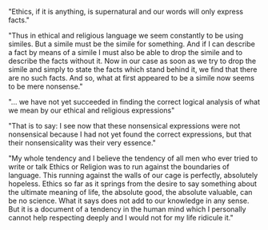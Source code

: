 
<Article
  title="Lecture on Ethics"
  ctime="Nov. 21, 2022"
  subtitle='Notes on "Lecture on Ethics" by Ludwig Wittgenstein.'
>

"Ethics, if it is anything, is supernatural and our words will only express facts."

"Thus in ethical and religious language we seem constantly to be using similes.
But a simile must be the simile for something. And if I can describe a fact by
means of a simile I must also be able to drop the simile and to describe the
facts without it. Now in our case as soon as we try to drop the simile and
simply to state the facts which stand behind it, we find that there are no such
facts. And so, what at first appeared to be a simile now seems to be mere
nonsense."

"... we have not yet succeeded in finding the correct logical analysis of what
we mean by our ethical and religious expressions"

"That is to say: I see now that these nonsensical expressions were not
nonsensical because I had not yet found the correct expressions, but that their
nonsensicality was their very essence."

"My whole tendency and I believe the tendency of all men who ever tried to write
or talk Ethics or Religion was to run against the boundaries of language. This
running against the walls of our cage is perfectly, absolutely hopeless. Ethics
so far as it springs from the desire to say something about the ultimate meaning
of life, the absolute good, the absolute valuable, can be no science. What it
says does not add to our knowledge in any sense. But it is a document of a
tendency in the human mind which I personally cannot help respecting deeply and
I would not for my life ridicule it."

</Article>